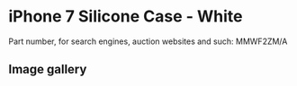 
# iPhone 7 Silicone Case - White

Part number, for search engines, auction websites and such: MMWF2ZM/A

## Image gallery

<div style={{ width: '100%', maxWidth: '768px' }}>
<GalleryComponent
    images={[
      {
        original: "/everysource/MMWF2.webp",
        thumbnail: "/everypreview/MMWF2.webp",
      },
      {
        original: "/everysource/MMWF2_AV1_GOLD.webp",
        thumbnail: "/everypreview/MMWF2_AV1_GOLD.webp",
      },
      {
        original: "/everysource/MMWF2_AV1_JET_BLACK.webp",
        thumbnail: "/everypreview/MMWF2_AV1_JET_BLACK.webp",
      },
      {
        original: "/everysource/MMWF2_AV1_RED.webp",
        thumbnail: "/everypreview/MMWF2_AV1_RED.webp",
      },
      {
        original: "/everysource/MMWF2_AV1_SILVER.webp",
        thumbnail: "/everypreview/MMWF2_AV1_SILVER.webp",
      },
      {
        original: "/everysource/MMWF2_AV2.webp",
        thumbnail: "/everypreview/MMWF2_AV2.webp",
      }
    ]}
  />
</div>